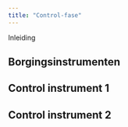 ```yaml
---
title: "Control-fase"
---
```


Inleiding


## Borgingsinstrumenten



## Control instrument 1 



## Control instrument 2


